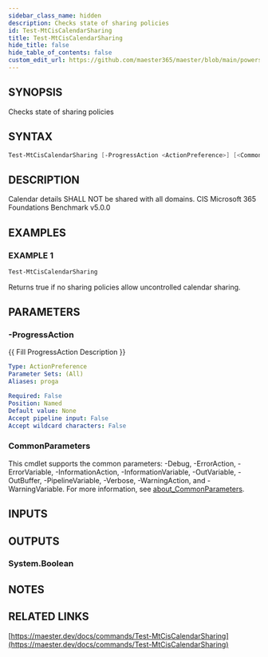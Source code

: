 ```yaml
---
sidebar_class_name: hidden
description: Checks state of sharing policies
id: Test-MtCisCalendarSharing
title: Test-MtCisCalendarSharing
hide_title: false
hide_table_of_contents: false
custom_edit_url: https://github.com/maester365/maester/blob/main/powershell/public/Test-MtCisCalendarSharing.ps1
---
```


## SYNOPSIS

Checks state of sharing policies

## SYNTAX

```powershell
Test-MtCisCalendarSharing [-ProgressAction <ActionPreference>] [<CommonParameters>]
```

## DESCRIPTION

Calendar details SHALL NOT be shared with all domains.
CIS Microsoft 365 Foundations Benchmark v5.0.0

## EXAMPLES

### EXAMPLE 1

```powershell
Test-MtCisCalendarSharing
```

Returns true if no sharing policies allow uncontrolled calendar sharing.

## PARAMETERS

### -ProgressAction

\{\{ Fill ProgressAction Description \}\}

```yaml
Type: ActionPreference
Parameter Sets: (All)
Aliases: proga

Required: False
Position: Named
Default value: None
Accept pipeline input: False
Accept wildcard characters: False
```

### CommonParameters

This cmdlet supports the common parameters: -Debug, -ErrorAction, -ErrorVariable, -InformationAction, -InformationVariable, -OutVariable, -OutBuffer, -PipelineVariable, -Verbose, -WarningAction, and -WarningVariable. For more information, see [about_CommonParameters](http://go.microsoft.com/fwlink/?LinkID=113216).

## INPUTS

## OUTPUTS

### System.Boolean

## NOTES

## RELATED LINKS

[https://maester.dev/docs/commands/Test-MtCisCalendarSharing](https://maester.dev/docs/commands/Test-MtCisCalendarSharing)
